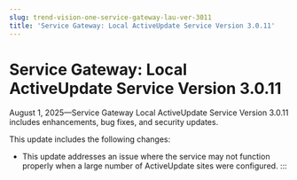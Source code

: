 ```yaml
---
slug: trend-vision-one-service-gateway-lau-ver-3011
title: 'Service Gateway: Local ActiveUpdate Service Version 3.0.11'
---
```

# Service Gateway: Local ActiveUpdate Service Version 3.0.11

August 1, 2025—Service Gateway Local ActiveUpdate Service Version 3.0.11 includes enhancements, bug fixes, and security updates.

This update includes the following changes:

- This update addresses an issue where the service may not function properly when a large number of ActiveUpdate sites were configured.
:::

